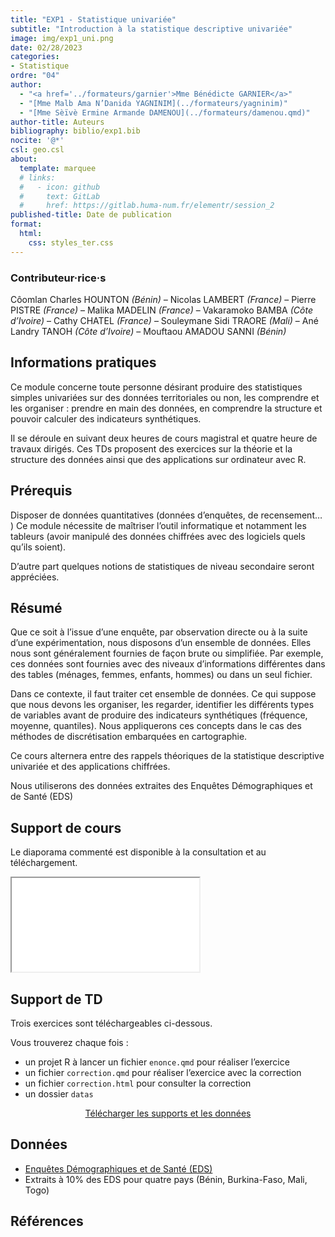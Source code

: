 ```yaml
---
title: "EXP1 - Statistique univariée"
subtitle: "Introduction à la statistique descriptive univariée"
image: img/exp1_uni.png
date: 02/28/2023
categories: 
- Statistique
ordre: "04" 
author: 
  - "<a href='../formateurs/garnier'>Mme Bénédicte GARNIER</a>"
  - "[Mme Malb Ama N’Danida YAGNINIM](../formateurs/yagninim)"
  - "[Mme Sèïvè Ermine Armande DAMENOU](../formateurs/damenou.qmd)"
author-title: Auteurs
bibliography: biblio/exp1.bib
nocite: '@*'
csl: geo.csl
about:
  template: marquee
  # links:
  #   - icon: github
  #     text: GitLab
  #     href: https://gitlab.huma-num.fr/elementr/session_2
published-title: Date de publication 
format:
  html: 
    css: styles_ter.css
---
```


::: {#contrib}
### Contributeur·rice·s

Côomlan Charles HOUNTON *(Bénin) --* Nicolas LAMBERT *(France)* -- Pierre PISTRE *(France)* -- Malika MADELIN *(France)* -- Vakaramoko BAMBA *(Côte d'Ivoire)* -- Cathy CHATEL *(France)* -- Souleymane Sidi TRAORE *(Mali)* -- Ané Landry TANOH *(Côte d'Ivoire)* -- Mouftaou AMADOU SANNI *(Bénin)*
:::

## <i class="bi bi-info-circle"></i> Informations pratiques

Ce module concerne toute personne désirant produire des statistiques simples univariées sur des données territoriales ou non, les comprendre et les organiser : prendre en main des données, en comprendre la structure et pouvoir calculer des indicateurs synthétiques.

Il se déroule en suivant deux heures de cours magistral et quatre heure de travaux dirigés. Ces TDs proposent des exercices sur la théorie et la structure des données ainsi que des applications sur ordinateur avec R.

## <i class="bi bi-ui-checks-grid"></i> Prérequis

Disposer de données quantitatives (données d'enquêtes, de recensement... ) Ce module nécessite de maîtriser l'outil informatique et notamment les tableurs (avoir manipulé des données chiffrées avec des logiciels quels qu'ils soient).

D'autre part quelques notions de statistiques de niveau secondaire seront appréciées.

## <i class="bi bi-bookmark"></i> Résumé

Que ce soit à l'issue d'une enquête, par observation directe ou à la suite d'une expérimentation, nous disposons d'un ensemble de données. Elles nous sont généralement fournies de façon brute ou simplifiée. Par exemple, ces données sont fournies avec des niveaux d'informations différentes dans des tables (ménages, femmes, enfants, hommes) ou dans un seul fichier.

Dans ce contexte, il faut traiter cet ensemble de données. Ce qui suppose que nous devons les organiser, les regarder, identifier les différents types de variables avant de produire des indicateurs synthétiques (fréquence, moyenne, quantiles). Nous appliquerons ces concepts dans le cas des méthodes de discrétisation embarquées en cartographie.

Ce cours alternera entre des rappels théoriques de la statistique descriptive univariée et des applications chiffrées.

Nous utiliserons des données extraites des Enquêtes Démographiques et de Santé (EDS)

## <i class="bi bi-person-video3"></i> Support de cours

Le diaporama commenté est disponible à la consultation et au téléchargement.

<object class="slide" data="../modules/support/exp1_uni.pdf" type="application/pdf">

<iframe class="slide" src="../modules/support/exp1_uni.pdf">

</iframe>

</object>

## <i class="bi bi-person-video3"></i> Support de TD

Trois exercices sont téléchargeables ci-dessous.

Vous trouverez chaque fois :

-   un projet R à lancer un fichier `enonce.qmd` pour réaliser l'exercice
-   un fichier `correction.qmd` pour réaliser l'exercice avec la correction
-   un fichier `correction.html` pour consulter la correction
-   un dossier `datas`

<center><a href="https://bit.ly/3HMUU6g" class="btn btn-warning" role="button" aria-disabled="true" target="_blank" rel="noreferrer noopener"><i class="bi bi-eye"></i> Télécharger les supports et les données </a></center>

## <i class="bi bi-clipboard-data"></i> Données

-   [Enquêtes Démographiques et de Santé (EDS)](../donnees/eds_afriq.qmd)
-   Extraits à 10% des EDS pour quatre pays (Bénin, Burkina-Faso, Mali, Togo)

## <i class="bi bi-file-earmark-text"></i> Références

::: {#refs}
:::
